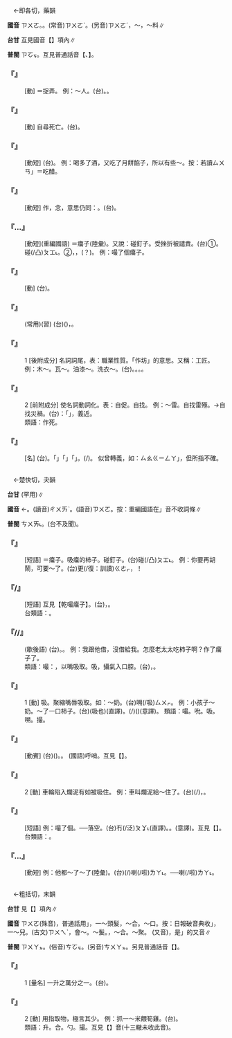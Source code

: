 
=={{ruby|作|ㄗㄨㄛ}}==

　←即各切，藥韻{{ruby|＝|ㄗㄨㄛˋ}}

'''國音''' <rt>ㄗㄨㄛ</rt>。{{ruby|←|ㄗㄨㄛˋ}}。(常音)<rt>ㄗㄨㄛˋ</rt>。(另音)<rt>ㄗㄨㄛˊ</rt>，～{{ruby|踐|·ㄐㄧㄢ}}，～料∥

'''台甘''' 互見國音【{{ruby|作|ㄗㄨㄛˋ}}】項內∥

'''普閩''' <rt>ㄗㆦㆶ</rt>。互見普通話音【{{ruby|作|ㄗㄨㄛˋ}}、{{ruby|作|ㄗㄨㄛˊ}}】。

    

==='''『{{ruby|作|ㄗㄨㄛ}}{{ruby|弄|ㄋㄨㄥˋ}}』'''===
: [動] ＝捉弄。 例：～人。(台){{ruby|創|ㄘㆲ˪}}{{ruby|治|ㄉㄧ˫}}{{ruby|人|ㄌㄤˊ}}。{{ruby|共|ㄍㄚ˫}}{{ruby|人|ㄌㄤˊ}}{{ruby|創|ㄘㆲ˪}}{{ruby|景|ㄍㄧㄥˋ}}。
    

==='''『{{ruby|作|ㄗㄨㄛ}}{{ruby|死|ㄙˇ}}』'''===
: [動] 自尋死亡。(台){{ruby|家|ㄍㄚ}}{{ruby|己|ㄉㄧ˫/ㄍㄧ˫}}{{ruby|尋|ㄘㄨㆤ˫/ㄘㆤ˫}}{{ruby|死|·ㄒㄧˋ}}{{ruby|路|ㄌㆦ˫}}。
    

==='''『{{ruby|作|ㄗㄨㄛ}}{{ruby|酸|ㄙㄨㄢ}}』'''===
: [動短] (台){{ruby|胃|ㄨㄧ˫}}{{ruby|溢|ㄧㆤㆶ}}{{ruby|酸|ㄙㆭ}}。 例：喝多了酒，又吃了月餅餡子，所以有些～。按：若讀{{ruby|「|ㄗㄨㄛˋ}}<rt>ㄙㄨㄢ</rt>」＝吃醋。
    

==='''『{{ruby|作|ㄗㄨㄛ}}{{ruby|揖|ㄧ}}』'''===
: [動短] 作，念{{ruby|：|ㄗㄨㄛ}}，意思仍同：{{ruby|作|ㄗㄨㄛˋ}}。(台){{ruby|揖|ㄧㆴ}}{{ruby|禮|ㄌㆤˋ}}。
    

==='''『{{ruby|作|ㄗㄨㄛ}}…{{ruby|癟|ㄅㄧㄝˇ}}{{ruby|子|·ㄗˇ}}』'''===
: [動短](重編國語) ＝{{ruby|嘬|ㄗㄨㄛ}}癟子(陸彙)。又說：碰釘子。受挫折被譴責。(台)①{{ruby|碰|ㄆㆲ˪}}{{ruby|釘|ㄉㄧㄥ/ㄉㄢ˪}}。{{ruby|食|ㄐㄧㄚㆷ ͘}}碰(/凸)<rt>ㄆㆲ˪</rt>{{ruby|餅|ㄅㄧㆩˋ}}。②{{ruby|失|ㄒㄧㆴ}}{{ruby|敗|ㄅㄞ˫}}，{{ruby|膜|ㄇㆦㆷ ͘}}{{ruby|去|·ㄎㄧ˪}}，{{ruby|<mark>&#xffb5a;</mark>|ㆰˋ}}{{ruby|扁|ㄅㆪˋ}}{{ruby|膏|ㄍㄜˊ}}(？)。 例：嘬了個癟子。
    

==='''『{{ruby|打|ㄉㄚˇ}}{{ruby|夜|ㄧㄝˋ}}{{ruby|作|ㄗㄨㄛ}}』'''===
: [動] (台){{ruby|做|ㄗㄨㆤ˪/ㄗㄜ˪}}{{ruby|暝|ㄇㄧˊ/ㄇㆤˊ}}{{ruby|工|ㄍㄤ}}。
    

==='''『{{ruby|你|ㄋㄧˇ}}{{ruby|就|ㄐㄧㄡˋ}}{{ruby|作|ㄗㄨㄛ}}{{ruby|吧|ㄅㄚ}}』'''===
: (常用)(習) (台){{ruby|汝|ㄌㄧˋ}}{{ruby|敢|ㄍㆩˋ}}{{ruby|<mark>&#xffa49;</mark>|ㆠㆤㆷ/ㆠㄨㆤㆷ}}{{ruby|做|ㄗㄨㆤ˪/ㄗㄜ˪}}({{ruby|歹|ㄆㄞˋ/ㄆㆮˋ}}{{ruby|事|ㄙㄨ˫}})，{{ruby|做|ㄗㄨㆤ˪/ㄗㄜ˪}}{{ruby|汝|·ㄌㄧˋ}}{{ruby|去|·ㄎㄧ˪}}{{ruby|做|ㄗㄨㆤ˪/ㄗㄜ˪}}。
    

==='''『{{ruby|作|ㄗㄨㄛ}}』'''===
:1  [後附成分] 名詞詞尾，表：職業性質。「作坊」的意思。又稱：工匠。 例：木～。瓦～。油漆～。洗衣～。(台){{ruby|木|ㆠㄚㆵ ͘}}{{ruby|匠|ㄑㄧㆧ˫/ㄑㄧㆫ˫}}。{{ruby|塗|ㄊㆦˊ}}{{ruby|水|ㄗㄨㄧˋ}}{{ruby|司|ㄙㄞ}}{{ruby|父|ㄏㄨ˫}}。{{ruby|油|ㄧㄨˊ}}{{ruby|漆|ㄘㄚㆵ}}{{ruby|工|ㄍㄤ}}。{{ruby|洗|ㄙㆤˋ}}{{ruby|衫|ㄙㆩ}}{{ruby|間|ㄍㄧㄥ}}。
    

==='''『{{ruby|作|ㄗㄨㄛ}}』'''===
:2  [前附成分] 使名詞動詞化。表：自促。自找。 例：～雷。自找雷殛。→自找災禍。(台){{ruby|按|ㄢ˪}}：{{ruby|台|ㄉㄞˊ}}{{ruby|語|ㆣㄨˋ/ㆣㄧˋ}}{{ruby|有|ㄨ˫}}「{{ruby|雷|ㄌㄨㄧˊ}}{{ruby|工|ㄍㆲ}}{{ruby|仔|ㄚ}}{{ruby|點|ㄉㄧㆰˋ}}{{ruby|心|ㄒㄧㆬ}}」，義近。
:類語：作死。
:
    

==='''『{{ruby|作|ㄗㄨㄛ}}{{ruby|坊|·ㄈㄤ}}』'''===
: [名] (台){{ruby|古|ㄍㆦˋ}}{{ruby|早|ㄗㄚˋ}}{{ruby|做|ㄗㄨㆤ˪/ㄗㄜ˪}}{{ruby|手|ㄑㄧㄨˋ}}{{ruby|工|ㄍㄤ}}{{ruby|藝|ㆣㆤ˫}}{{ruby|或|ㄧㄚㆷ ͘}}{{ruby|是|ㄒㄧ˫}}{{ruby|加|ㄍㄚ}}{{ruby|工|ㄍㄤ}}{{ruby|場|ㄉㄧㆧˊ/ㄉㄧㆫˊ}}。{{ruby|意|ㄧ˪}}{{ruby|思|ㄙㄨ˪}}{{ruby|像|ㄑㄧㆫ˫/ㄑㄧㆧ˫}}「{{ruby|洗|ㄙㆤˋ}}{{ruby|衫|ㄙㆩ}}{{ruby|間|ㄍㄧㄥ}}」{{ruby|丌|ㆤ}}「{{ruby|間|ㄍㄧㄥ}}」{{ruby|台|ㄉㄞˊ}}{{ruby|灣|ㄨㄢˊ}}{{ruby|古|ㄍㆦˋ}}{{ruby|早|ㄗㄚˋ}}{{ruby|有|ㄨ˫}}「{{ruby|牛|ㆣㄨˊ}}{{ruby|磨|ㆠㄜ˫}}{{ruby|間|ㄍㄧㄥ}}」。{{ruby|是|ㄒㄧ˫}}{{ruby|利|ㄌㄧ˫}}{{ruby|用|ㄧㆲ˫/ㄧㄥ˫}}{{ruby|牛|ㆣㄨˊ}}{{ruby|力|ㄌㄚㆵ ͘}}{{ruby|拖|ㄊㄨㄚ}}(/{{ruby|挨|ㄨㆤ/ㆤ}}){{ruby|研|ㆣㄧㄥˋ}}{{ruby|粉|ㄏㄨㄣˋ}}{{ruby|丌|ㆤ}}{{ruby|家|ㄍㄚ}}{{ruby|庭|ㄉㄧㄥˊ}}{{ruby|工|ㄍㄤ}}{{ruby|業|ㆣㄧㄚㆴ ͘}}。 似曾轉義，如：{{ruby|「|ㄎㄚ}}<rt>ㄙㄠ</rt><rt>ㄍㄧㄥ</rt><rt>ㄚ</rt>」，但所指不確。
    

=={{ruby|嘬|ㄗㄨㄛ}}==

　←楚快切，夬韻{{ruby|＝|ㄔㄨㄞˋ}}

'''台甘''' {{ruby|(文)|ㄗㄨㆤ˪}}(罕用)∥

'''國音''' {{ruby|(語)|ㄗㄨㄛ}}←{{ruby|(文)|ㄔㄨㄞˋ}}。(讀音)<rt>ㄔㄨㄞˋ</rt>。(語音)<rt>ㄗㄨㄛ</rt>。按：重編國語在{{ruby|「|ㄗㄨㄛ}}」音不收詞條∥

'''普閩''' <rt>ㄘㄨㄞ˪</rt>{{ruby|。|ㄘㄨㆤ˪}}。(台不及聞)。

    

==='''『{{ruby|嘬|ㄗㄨㄛ}}{{ruby|癟|ㄅㄧㄝˇ}}{{ruby|子|·ㄗˇ}}』'''===
: [短語] ＝{{ruby|作|ㄗㄨㄛ}}癟子。吸癟的柿子。碰釘子。(台){{ruby|食|ㄐㄧㄚㆷ ͘}}碰(/凸)<rt>ㄆㆲ˪</rt>{{ruby|餅|ㄅㄧㆩˋ}}{{ruby|喔|ㆦ˪}}。 例：你要再胡鬧，可要～了。(台){{ruby|汝|ㄌㄧˋ}}{{ruby|若|ㄋㄚ˫}}{{ruby|<mark>&#xffa49;</mark>|ㆠㆤㆷ/ㆠㄨㆤㆷ}}更(/復：訓讀)<rt>ㄍㄜㆷ</rt>{{ruby|再|ㄗㄞ˪}}{{ruby|吵|ㄘㄚ˪}}，{{ruby|是|ㄒㄧ˫}}{{ruby|會|ㄨㆤ˫/ㆤ˫}}{{ruby|食|ㄐㄧㄚㆷ ͘}}{{ruby|碰|ㄆㆲ˪}}{{ruby|餅|ㄅㄧㆩˋ}}{{ruby|喔|ㆦ˪}}！
    

==='''『{{ruby|嘬|ㄗㄨㄛ}}/{{ruby|作|ㄗㄨㄛ}}{{ruby|癟|ㄅㄧㄝˇ}}{{ruby|子|·ㄗˇ}}』'''===
: [短語] 互見【乾嘬癟子】。(台){{ruby|發|ㄏㄨㄚㆵ}}{{ruby|生|ㄒㄧㄥ}}{{ruby|失|ㄒㄧㆴ}}{{ruby|敗|ㄅㄞ˫}}，{{ruby|敗|ㄅㄞ˫}}{{ruby|板|ㄅㄢˋ}}。
:台類語：{{ruby|食|ㄐㄧㄚㆷ ͘}}{{ruby|著|ㄉㄧㄜㆷ ͘}}{{ruby|<mark>&#xf90a3;</mark>|ㄍㆪ/ㄍㆤ}}。
:
    

==='''『{{ruby|老|ㄌㄠˇ}}{{ruby|太|ㄊㄞˋ}}{{ruby|太|ㄊㄞˋ}}{{ruby|吃|ㄔ}}{{ruby|柿|ㄕˋ}}{{ruby|子|·ㄗˇ}}/{{ruby|嘬|ㄗㄨㄛ}}{{ruby|癟|ㄅㄧㄝˇ}}{{ruby|子|·ㄗˇ}}/{{ruby|被|ㄅㄟˋ}}{{ruby|拒|ㄐㄩˋ}}{{ruby|絕|ㄐㄩㄝˊ}}』'''===
: (歇後語) (台){{ruby|摸|ㆠㆲ/ㄇㆦ}}{{ruby|鼻|ㄆㆪ˫}}。{{ruby|衰|ㄙㄨㆤ}}{{ruby|<mark>&#xffb4e;</mark>|ㆠㄞˋ}}。 例：我跟他借，沒借給我。怎麼老太太吃柿子啊？作了癟子了。
:類語：嘬：{{ruby|吮|ㄕㄨㄣˇ}}，以嘴吸取。吸，攝氣入口腔。(台){{ruby|咠|ㄑㄧㆴ}}，{{ruby|以|ㄧˋ}}{{ruby|唇|ㄉㄨㄣˊ}}{{ruby|吮|ㄗㆭ˫}}{{ruby|吸|ㄎㄧㆴ}}。
:
    

==='''『{{ruby|嘬|ㄗㄨㄛ}}』'''===
:1  [動] {{ruby|吮|ㄕㄨㄣˇ}}吸。聚縮嘴唇吸取。如：～奶。(台)嗍(/吸)<rt>ㄙㄨㆷ</rt>。 例：小孩子～奶。～了一口柿子。(台){{ruby|嗍|ㄙㄨㆷ}}(吸也){{ruby|一|ㄐㄧㆵ ͘}}{{ruby|嘴|ㄘㄨㄧ˪}}{{ruby|柿|ㄎㄧ˫}}{{ruby|仔|ㄚ}}(直譯)。{{ruby|食|ㄐㄧㄚㆷ ͘}}{{ruby|軟|ㄋㆭˋ}}{{ruby|柿|ㄎㄧ˫}}(/{{ruby|浸|ㄐㄧㆬ˪}}{{ruby|柿|ㄎㄧ˫}}){{ruby|時|ㄒㄧˊ}}{{ruby|用|ㄧㆲ˫/ㄧㄥ˫}}{{ruby|嘴|ㄘㄨㄧ˪}}{{ruby|嗍|ㄙㄨㆷ}}({{ruby|一|ㄐㄧㆵ ͘}}{{ruby|下|·ㆤ˫}})(意譯)。 類語：嘬。吮。吸。嗍。撮。
    

==='''『{{ruby|嘬|ㄗㄨㄛ}}{{ruby|嘴|ㄗㄨㄟˇ}}』'''===
: [動賓] (台){{ruby|攝|ㄌㄧㄚㆴ}}{{ruby|嘴|ㄘㄨㄧ˪}}({{ruby|呼|ㄎㆦ}}{{ruby|<mark>&#xf9057;</mark>|ㄙㄨㆵ ͘}}{{ruby|仔|ㄚ}})。{{ruby|將|ㄐㄧㆲ}}{{ruby|嘴|ㄘㄨㄧ˪}}{{ruby|收|ㄒㄧㄨ}}{{ruby|束|ㄙㆦㆶ}}{{ruby|合|ㄍㄚㆴ}}{{ruby|倚|ㄨㄚˋ}}{{ruby|格|ㄍㆤㆷ}}{{ruby|尖|ㄐㄧㆰ}}{{ruby|尖|ㄐㄧㆰ}}。 (國語)呼哨。互見【{{ruby|撮|ㄘㄨㄛ}}{{ruby|口|ㄎㄡˇ}}】。
    

==='''『{{ruby|嘬|ㄗㄨㄛ}}』'''===
:2  [動] 車輪陷入爛泥有如被吸住。 例：車叫爛泥給～住了。(台){{ruby|車|ㄑㄧㄚ}}{{ruby|輦|ㄌㄧㄢˋ}}{{ruby|陷|ㄏㆰ˫}}(/{{ruby|<mark>&#xffafc;</mark>|ㄌㄚㆴ}}){{ruby|落|ㄌㄜㆷ ͘}}{{ruby|去|·ㄎㄧ˪}}{{ruby|爛|ㄋㄨㄚ˫}}{{ruby|溝|ㄍㆦ}}{{ruby|糜|ㄇㄞˊ/ㄇㄨㆤˊ/ㆠㆤˊ}}，{{ruby|付|ㄏㆦ˫}}{{ruby|塗|ㄊㆦˊ}}{{ruby|吸|ㄎㄧㆴ/ㄙㄨㆷ}}{{ruby|住|ㄉㄧㄠˊ}}{{ruby|咧|ㄌㆤ˪}}。
    

==='''『{{ruby|嘬|ㄗㄨㄛ}}{{ruby|癟|ㄅㄧㄝˇ}}{{ruby|子|·ㄗˇ}}』'''===
: [短語] 例：嘬了個{{ruby|癟|ㄅㄧㄝˇ}}{{ruby|子|·ㄗˇ}}。──落空。(台){{ruby|吸|ㄙㄨㆷ}}{{ruby|著|ㄉㄧㄜㆷ ͘}}冇(/泛)<rt>ㄆㆩ˪</rt>{{ruby|丌|ㆤ}}(直譯)。{{ruby|嗍|ㄙㄨㆷ}}{{ruby|無|ㆠㄜˊ}}{{ruby|膏|ㄍㄜ}}。{{ruby|摸|ㆠㆲ}}{{ruby|鼻|ㄆㆪ˫}}(意譯)。互見【{{ruby|作|ㄗㄨㄛ}}{{ruby|癟|ㄅㄧㄝˇ}}{{ruby|子|·ㄗˇ}}】。
:台類語：{{ruby|拈|ㄌㄧㆰ}}{{ruby|著|ㄉㄧㄜㆷ ͘}}{{ruby|歹|ㄆㄞˋ/ㄆㆮˋ}}{{ruby|鬮|ㄎㄠ}}。
:
    

==='''『{{ruby|嘬|ㄗㄨㄛ}}…{{ruby|腮|ㄙㄞ}}』'''===
: [動短] 例：他都～了～了(陸彙)。(台){{ruby|伊|ㄧ}}{{ruby|丌|ㆤ}}{{ruby|嘴|ㄘㄨㄧ˪}}{{ruby|頰|ㄆㄨㆤˋ/ㄆㆤˋ}}{{ruby|著|ㄉㄧㄜㆷ}}(/{{ruby|都|ㄉㄜ˫}}){{ruby|瘼|ㄇㆦㆷ}}{{ruby|瘼|ㄇㆦㆷ}}{{ruby|落|ㄌㄜㆷ ͘}}{{ruby|去|·ㄎㄧ˪}}喇(/啦)<rt>ㄌㄚ˪</rt>。──{{ruby|老|ㄌㄠ˫}}喇(/啦)<rt>ㄌㄚ˪</rt>。
    

=={{ruby|撮|ㄗㄨㄛ}}==

　←粗括切，末韻

'''台甘''' 見【{{ruby|撮|ㄗㄨㄛˇ}}】項內∥

'''國音''' <rt>ㄗㄨㄛ</rt>(殊音){{ruby|＝|ㄗㄨㄛˇ}}，普通話用{{ruby|「|ㄗㄨㄛˇ}}」，一～頭髮{{ruby|。|ㄘㄨㄛ}}，～合。～口。按：日報破音典收」{{ruby|(語)|ㄗㄨㄛˇ}}，一～兒。(古文)<rt>ㄗㄨㄟˋ</rt>，會～。～髮。{{ruby|(語)|ㄘㄨㄛ}}，～合。～聚。 (又音){{ruby|(文)|ㄘㄨㄛˋ}}，是{{ruby|「|ㄘㄨㄛ}}」的又音∥

'''普閩''' <rt>ㄗㄨㄚㆵ</rt>。(俗音)<rt>ㄘㆦㆶ</rt>。(另音)<rt>ㄘㄨㄚㆵ</rt>{{ruby|、|ㄗㄨㄚㆵ}}。另見普通話音【{{ruby|撮|ㄘㄨㄛ}}】。

    

==='''『{{ruby|撮|ㄗㄨㄛ}}』'''===
:1  [量名] 一升之萬分之一。(台){{ruby|一|ㄐㄧㆵ ͘}}{{ruby|升|ㄐㄧㄣ}}{{ruby|之|ㄐㄧ}}{{ruby|萬|ㆠㄢ˫}}{{ruby|分|ㄏㄨㄣ˫}}{{ruby|之|ㄐㄧ}}{{ruby|一|ㄧㆵ}}。
    

==='''『{{ruby|撮|ㄗㄨㄛ}}』'''===
:2  [動] 用指取物，極言其少。 例：抓一～米餵筍雞。(台){{ruby|<mark>&#xffbdd;</mark>|ㄇㄧㄝ}}{{ruby|一|ㄐㄧㆵ ͘}}{{ruby|撮|ㄘㆦㆶ}}{{ruby|米|ㆠㄧˋ}}{{ruby|飼|ㄑㄧ˫}}{{ruby|雞|ㄍㄨㆤ/ㄍㆤ}}{{ruby|仔|ㄚ}}{{ruby|囝|ㄍㆩˋ/ㄍㄧㆩˋ}}。
:類語：升。合。勺。撮。互見【{{ruby|撮|ㄗㄨㄛˇ}}】音(十三轍未收此音)。
:
    
